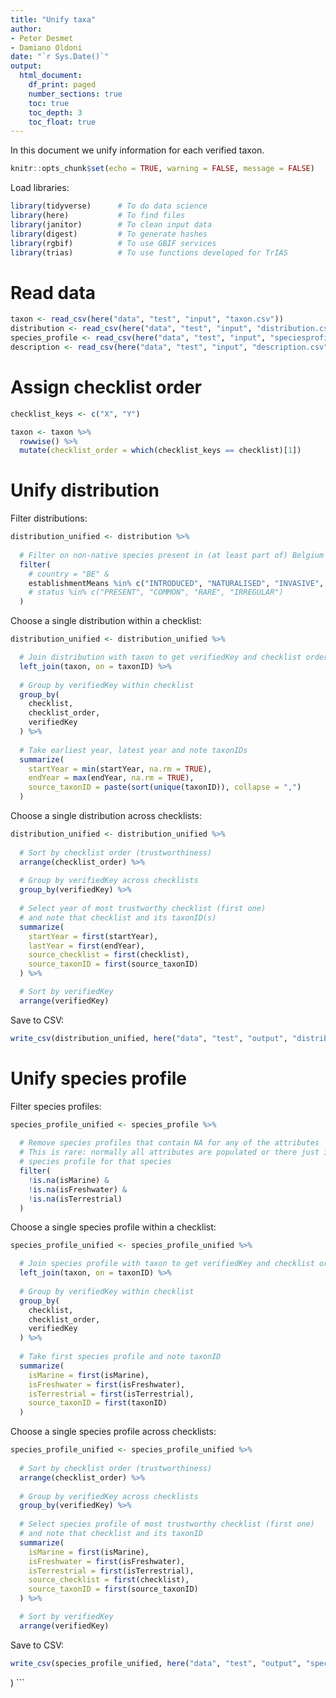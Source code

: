 ```yaml
---
title: "Unify taxa"
author:
- Peter Desmet
- Damiano Oldoni
date: "`r Sys.Date()`"
output:
  html_document:
    df_print: paged
    number_sections: true
    toc: true
    toc_depth: 3
    toc_float: true
---
```


In this document we unify information for each verified taxon.

```r
knitr::opts_chunk$set(echo = TRUE, warning = FALSE, message = FALSE)
```

Load libraries:

```r
library(tidyverse)      # To do data science
library(here)           # To find files
library(janitor)        # To clean input data
library(digest)         # To generate hashes
library(rgbif)          # To use GBIF services
library(trias)          # To use functions developed for TrIAS
```

# Read data

```r
taxon <- read_csv(here("data", "test", "input", "taxon.csv"))
distribution <- read_csv(here("data", "test", "input", "distribution.csv"))
species_profile <- read_csv(here("data", "test", "input", "speciesprofile.csv"))
description <- read_csv(here("data", "test", "input", "description.csv"))
```

# Assign checklist order

```r
checklist_keys <- c("X", "Y")

taxon <- taxon %>%
  rowwise() %>%
  mutate(checklist_order = which(checklist_keys == checklist)[1])
```

# Unify distribution

Filter distributions:

```r
distribution_unified <- distribution %>%
  
  # Filter on non-native species present in (at least part of) Belgium
  filter(
    # country = "BE" &
    establishmentMeans %in% c("INTRODUCED", "NATURALISED", "INVASIVE", "ASSISTED COLONISATION")
    # status %in% c("PRESENT", "COMMON", "RARE", "IRREGULAR")
  )
```

Choose a single distribution within a checklist:

```r
distribution_unified <- distribution_unified %>%

  # Join distribution with taxon to get verifiedKey and checklist order
  left_join(taxon, on = taxonID) %>%
  
  # Group by verifiedKey within checklist
  group_by(
    checklist,
    checklist_order,
    verifiedKey
  ) %>%
  
  # Take earliest year, latest year and note taxonIDs
  summarize(
    startYear = min(startYear, na.rm = TRUE),
    endYear = max(endYear, na.rm = TRUE),
    source_taxonID = paste(sort(unique(taxonID)), collapse = ",")
  )
```

Choose a single distribution across checklists:

```r
distribution_unified <- distribution_unified %>%
  
  # Sort by checklist order (trustworthiness)
  arrange(checklist_order) %>%
  
  # Group by verifiedKey across checklists
  group_by(verifiedKey) %>%
  
  # Select year of most trustworthy checklist (first one)
  # and note that checklist and its taxonID(s)
  summarize(
    startYear = first(startYear),
    lastYear = first(endYear),
    source_checklist = first(checklist),
    source_taxonID = first(source_taxonID)
  ) %>%

  # Sort by verifiedKey
  arrange(verifiedKey)
```

Save to CSV:

```r
write_csv(distribution_unified, here("data", "test", "output", "distribution_unified.csv"), na = "")
```

# Unify species profile

Filter species profiles:

```r
species_profile_unified <- species_profile %>%
  
  # Remove species profiles that contain NA for any of the attributes
  # This is rare: normally all attributes are populated or there just isn't a
  # species profile for that species
  filter(
    !is.na(isMarine) &
    !is.na(isFreshwater) &
    !is.na(isTerrestrial)
  )
```

Choose a single species profile within a checklist:

```r
species_profile_unified <- species_profile_unified %>%

  # Join species profile with taxon to get verifiedKey and checklist order
  left_join(taxon, on = taxonID) %>%
  
  # Group by verifiedKey within checklist
  group_by(
    checklist,
    checklist_order,
    verifiedKey
  ) %>%
  
  # Take first species profile and note taxonID
  summarize(
    isMarine = first(isMarine),
    isFreshwater = first(isFreshwater),
    isTerrestrial = first(isTerrestrial),
    source_taxonID = first(taxonID)
  )
```

Choose a single species profile across checklists:

```r
species_profile_unified <- species_profile_unified %>%
  
  # Sort by checklist order (trustworthiness)
  arrange(checklist_order) %>%
  
  # Group by verifiedKey across checklists
  group_by(verifiedKey) %>%
  
  # Select species profile of most trustworthy checklist (first one)
  # and note that checklist and its taxonID
  summarize(
    isMarine = first(isMarine),
    isFreshwater = first(isFreshwater),
    isTerrestrial = first(isTerrestrial),
    source_checklist = first(checklist),
    source_taxonID = first(source_taxonID)
  ) %>%

  # Sort by verifiedKey
  arrange(verifiedKey)
```

Save to CSV:

```r
write_csv(species_profile_unified, here("data", "test", "output", "species_profile_unified.csv"), na = "")
```

  )
```

